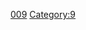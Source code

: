 {{整数
| nav_pre = Category:名数
| list name = [[:分類:名数|:分類:名数]]
| list = {{Numbers digits|9|namespace=:Category:名数}}
| num=9
}}
[[Category:名數|009]]
[[Category:9|Category:9]]